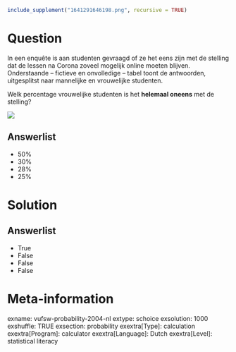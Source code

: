 ```r
include_supplement("1641291646198.png", recursive = TRUE)
```

Question
========
In een enquête is aan studenten gevraagd of ze het eens zijn met de
stelling dat de lessen na Corona zoveel mogelijk online moeten blijven.
Onderstaande – fictieve en onvolledige – tabel toont de antwoorden,
uitgesplitst naar mannelijke en vrouwelijke studenten.  
  
Welk percentage vrouwelijke studenten is het **helemaal oneens** met de
stelling?  
  
![](1641291646198.png)

Answerlist
----------
* 50%
* 30%
* 28%
* 25%

Solution
========










Answerlist
----------
* True
* False
* False
* False

Meta-information
================
exname: vufsw-probability-2004-nl
extype: schoice
exsolution: 1000
exshuffle: TRUE
exsection: probability
exextra[Type]: calculation
exextra[Program]: calculator
exextra[Language]: Dutch
exextra[Level]: statistical literacy

